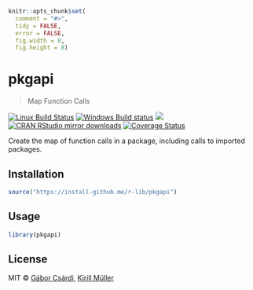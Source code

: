 
```r
knitr::opts_chunk$set(
  comment = "#>",
  tidy = FALSE,
  error = FALSE,
  fig.width = 8,
  fig.height = 8)
```

# pkgapi

> Map Function Calls

[![Linux Build Status](https://travis-ci.org/r-lib/pkgapi.svg?branch=master)](https://travis-ci.org/r-lib/pkgapi)
[![Windows Build status](https://ci.appveyor.com/api/projects/status/github/r-lib/pkgapi?svg=true)](https://ci.appveyor.com/project/gaborcsardi/pkgapi)
[![](http://www.r-pkg.org/badges/version/pkgapi)](http://www.r-pkg.org/pkg/pkgapi)
[![CRAN RStudio mirror downloads](http://cranlogs.r-pkg.org/badges/pkgapi)](http://www.r-pkg.org/pkg/pkgapi)
[![Coverage Status](https://img.shields.io/codecov/c/github/r-lib/pkgapi/master.svg)](https://codecov.io/github/r-lib/pkgapi?branch=master)

Create the map of function calls in a package, including calls to imported
packages.

## Installation

```r
source("https://install-github.me/r-lib/pkgapi")
```

## Usage

```r
library(pkgapi)
```

## License

MIT © [Gábor Csárdi](https://github.com/gaborcsardi),
      [Kirill Müller](https://github.com/krlmlr)
